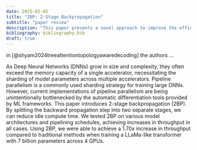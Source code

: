 ```yaml
---
date: 2025-02-05
title: "2BP: 2-Stage Backpropagation"
subtitle: "paper review"
description: "This paper presents a novel approach to improve the efficiency of backpropagation in large-scale neural networks by introducing a two-stage process."
bibliography: bibliography.bib
draft: true
---
```


in [@shyam2024treeattentiontopologyawaredecoding] the authors  ...

As Deep Neural Networks (DNNs) grow in size and complexity, they often exceed
the memory capacity of a single accelerator, necessitating the sharding of model
parameters across multiple accelerators. Pipeline parallelism is a commonly used
sharding strategy for training large DNNs. However, current implementations
of pipeline parallelism are being unintentionally bottlenecked by the automatic
differentiation tools provided by ML frameworks. This paper introduces 2-stage
backpropagation (2BP). By splitting the backward propagation step into two separate stages, we can reduce idle compute time. We tested 2BP on various model
architectures and pipelining schedules, achieving increases in throughput in all
cases. Using 2BP, we were able to achieve a 1.70x increase in throughput compared to traditional methods when training a LLaMa-like transformer with 7 billion
parameters across 4 GPUs.